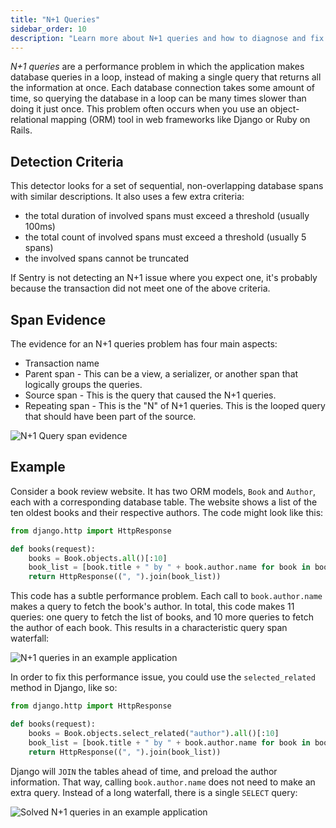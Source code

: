 ```yaml
---
title: "N+1 Queries"
sidebar_order: 10
description: "Learn more about N+1 queries and how to diagnose and fix them."
---
```


<Include name="early-adopter-note.mdx" />

_N+1 queries_ are a performance problem in which the application makes database queries in a loop, instead of making a single query that returns all the information at once. Each database connection takes some amount of time, so querying the database in a loop can be many times slower than doing it just once. This problem often occurs when you use an object-relational mapping (ORM) tool in web frameworks like Django or Ruby on Rails.

## Detection Criteria

This detector looks for a set of sequential, non-overlapping database spans with similar descriptions. It also uses a few extra criteria:

- the total duration of involved spans must exceed a threshold (usually 100ms)
- the total count of involved spans must exceed a threshold (usually 5 spans)
- the involved spans cannot be truncated

If Sentry is not detecting an N+1 issue where you expect one, it's probably because the transaction did not meet one of the above criteria.

## Span Evidence

The evidence for an N+1 queries problem has four main aspects:

- Transaction name
- Parent span - This can be a view, a serializer, or another span that logically groups the queries.
- Source span - This is the query that caused the N+1 queries.
- Repeating span - This is the "N" of N+1 queries. This is the looped query that should have been part of the source.

![N+1 Query span evidence](n-plus-one-span-evidence.png)

## Example

Consider a book review website. It has two ORM models, `Book` and `Author`, each with a corresponding database table. The website shows a list of the ten oldest books and their respective authors. The code might look like this:

```python
from django.http import HttpResponse

def books(request):
    books = Book.objects.all()[:10]
    book_list = [book.title + " by " + book.author.name for book in books]
    return HttpResponse((", ").join(book_list))
```

This code has a subtle performance problem. Each call to `book.author.name` makes a query to fetch the book's author. In total, this code makes 11 queries: one query to fetch the list of books, and 10 more queries to fetch the author of each book. This results in a characteristic query span waterfall:

![N+1 queries in an example application](n-plus-one-queries-before.png)

In order to fix this performance issue, you could use the `selected_related` method in Django, like so:

```python
from django.http import HttpResponse

def books(request):
    books = Book.objects.select_related("author").all()[:10]
    book_list = [book.title + " by " + book.author.name for book in books]
    return HttpResponse((", ").join(book_list))
```

Django will `JOIN` the tables ahead of time, and preload the author information. That way, calling `book.author.name` does not need to make an extra query. Instead of a long waterfall, there is a single `SELECT` query:

![Solved N+1 queries in an example application](n-plus-one-queries-after.png)
